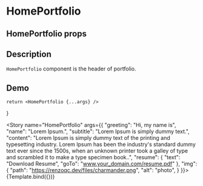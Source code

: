 

<Meta title="HomePortfolio" component={HomePortfolio} />

# HomePortfolio

## HomePortfolio props
<ArgsTable of={HomePortfolio} />

## Description

`HomePortfolio` component is the header of portfolio.

## Demo

    return <HomePortfolio {...args} />
}

<Story name="HomePortfolio" args={{
    "greeting": "Hi, my name is",
    "name": "Lorem Ipsum.",
    "subtitle": "Lorem Ipsum is simply dummy text.",
    "content": "Lorem Ipsum is simply dummy text of the printing and typesetting industry. Lorem Ipsum has been the industry's standard dummy text ever since the 1500s, when an unknown printer took a galley of type and scrambled it to make a type specimen book..",
    "resume": {
        "text": "Download Resume",
        "goTo": "www.your_domain.com/resume.pdf"
    },
    "img": {
        "path": "https://renzoqc.dev/files/charmander.png",
        "alt": "photo",
    }
}}>
{Template.bind({})}
</Story>

